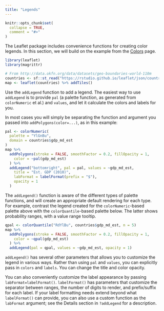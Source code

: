 ```yaml
---
title: "Legends"
---
```


```r
knitr::opts_chunk$set(
  collapse = TRUE,
  comment = "#>"
)
```


The Leaflet package includes convenience functions for creating color legends. In this section, we will build on the example from the [Colors](colors.html) page.

```r
library(leaflet)
library(magrittr)
```

```r
# From http://data.okfn.org/data/datasets/geo-boundaries-world-110m
countries <- sf::st_read("https://rstudio.github.io/leaflet/json/countries.geojson")
map <- leaflet(countries) %>% addTiles()
```

Use the `addLegend` function to add a legend. The easiest way to use `addLegend` is to provide `pal` (a palette function, as generated from `colorNumeric` et al.) and `values`, and let it calculate the colors and labels for you.

In most cases you will simply be separating the function and argument you passed into `addPolygons(color=...)`, as in this example:

```r
pal <- colorNumeric(
  palette = "YlGnBu",
  domain = countries$gdp_md_est
)
map %>%
  addPolygons(stroke = FALSE, smoothFactor = 0.2, fillOpacity = 1,
    color = ~pal(gdp_md_est)
  ) %>%
  addLegend("bottomright", pal = pal, values = ~gdp_md_est,
    title = "Est. GDP (2010)",
    labFormat = labelFormat(prefix = "$"),
    opacity = 1
  )
```

The `addLegend()` function is aware of the different types of palette functions, and will create an appropriate default rendering for each type. For example, contrast the legend created for the `colorNumeric`-based palette above with the `colorQuantile`-based palette below. The latter shows probability ranges, with a value range tooltip.

```r
qpal <- colorQuantile("RdYlBu", countries$gdp_md_est, n = 5)
map %>%
  addPolygons(stroke = FALSE, smoothFactor = 0.2, fillOpacity = 1,
    color = ~qpal(gdp_md_est)
  ) %>%
  addLegend(pal = qpal, values = ~gdp_md_est, opacity = 1)
```

`addLegend()` has several other parameters that allows you to customize the legend in various ways. Rather than using `pal` and `values`, you can explicitly pass in `colors` and `labels`. You can change the title and color opacity.

You can also conveniently customize the label appearance by passing `labFormat=labelFormat()`. `labelFormat()` has parameters that customize the separator between ranges, the number of digits to render, and prefix/suffix for each label. If your label formatting needs extend beyond what `labelFormat()` can provide, you can also use a custom function as the `labFormat` argument; see the Details section in `?addLegend` for a description.
